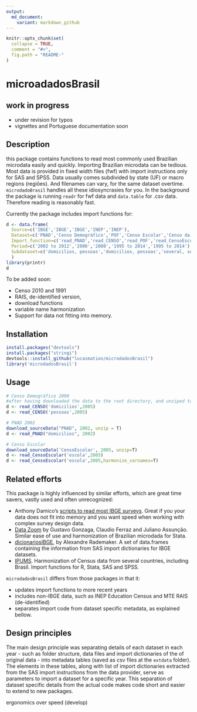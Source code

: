 ```yaml
---
output:
  md_document:
    variant: markdown_github
---
```


<!-- README.md is generated from README.Rmd. Please edit that file -->

```r
knitr::opts_chunk$set(
  collapse = TRUE,
  comment = "#>",
  fig.path = "README-"
)
```


# microadadosBrasil

## work in progress 

* under revision for typos
* vignettes and Portuguese documentation soon

## Description 

this package contains functions to read most commonly used Brazilian microdata easily and quickly. Importing Brazilian microdata can be tedious. Most data is provided in fixed width files (fwf) with import instructions only for SAS and SPSS. Data usually comes subdivided by state (UF) or macro regions (regiões). And filenames can vary, for the same dataset overtime. `microdadoBrasil` handles all these idiosyncrasies for you. In the background the package is running `readr` for fwf data and `data.table` for .csv data. Therefore reading is reasonably fast.

Currently the package includes import functions for:
  
```r
d <- data.frame(
  Source=c('IBGE','IBGE','IBGE','INEP','INEP'),
  Dataset=c('PNAD','Censo Demográfico','POF','Censo Escolar','Censo da Educação Superior'),
  Import_function=c('read_PNAD','read_CENSO','read_POF','read_CensoEscolar','read_CensoEducSuperior'),
  Period=c('2002 to 2012','2000','2008','1995 to 2014','1995 to 2014'),
  Subdataset=c('domicilios, pessoas','domicilios, pessoas','several, see details','escolas, ..., see detials','see details')
  )
library(printr)
d
```

To be added soon:

* Censo 2010 and 1991
* RAIS, de-identified version,
* download functions
* variable name harmonization
* Support for data not fitting into memory. 


## Installation

```r
install.packages("devtools")
install.packages("stringi") 
devtools::install_github("lucasmation/microdadosBrasil")
library('microdadosBrasil')
```

## Usage

```r
# Censo Demográfico 2000
#after having downloaded the data to the root directory, and unziped to root run
d <- read_CENSO('domicilios',2005)
d <- read_CENSO('pessoas',2005)

# PNAD 2002
download_sourceData("PNAD", 2002, unzip = T)
d <- read_PNAD("domicilios", 2002)

# Censo Escolar
download_sourceData('CensoEscolar', 2005, unzip=T)
d <- read_CensoEscolar('escola',2005)
d <- read_CensoEscolar('escola',2005,harmonize_varnames=T)
```

## Related efforts

This package is highly influenced by similar efforts, which are great time savers, vastly used  and often unrecognized:

* Anthony Damico's [scripts to read most IBGE surveys](http://www.asdfree.com/). Great if you your data does not fit into memory and you want speed when working with complex survey design data. 
* [Data Zoom](http://www.econ.puc-rio.br/datazoom/) by Gustavo Gonzaga, Claudio Ferraz and Juliano Assunção.  Similar ease of use and harmonization of Brazilian microdada for Stata. 
* [dicionariosIBGE](https://cran.r-project.org/web/packages/dicionariosIBGE/index.html), by 	Alexandre Rademaker. A set of data.frames containing the information from SAS import dictionaries for IBGE datasets.
* [IPUMS](https://international.ipums.org/international/). Harmonization of Census data from several countries, including Brasil. Import functions for R, Stata, SAS and SPSS. 

`microdadosBrasil` differs from those packages in that it: 

* updates import functions to more recent years
* includes non-IBGE data, such as INEP Education Census and MTE RAIS (de-identified)
* separates import code from dataset specific metadata, as explained bellow.


## Design principles

The main design principle was separating details of each dataset in each year - such as folder structure, data files and import dictionaries of the of original data - into metadata tables (saved as csv files at the `extdata` folder). The elements in these tables, along with list of import dictionaries extracted from the SAS import instructions from the data provider,  serve as parameters to import a dataset for a specific year. This separation of dataset specific details from the actual code makes code short and easier to extend to new packages.   

ergonomics over speed (develop)


